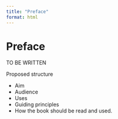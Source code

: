 ```yaml
---
title: "Preface"
format: html
---
```


# Preface {.unnumbered}

TO BE WRITTEN

Proposed structure

-   Aim\
-   Audience\
-   Uses\
-   Guiding principles\
-   How the book should be read and used.\

<!-- Proposed guiding principles for the book: -->

<!-- -   Audience / end users: academic and policy makers -->

<!-- -   Individual chapters: technical + application / implications -->

<!-- For now, drop any relevant references below: -->

<!-- -   [@patino2013a] -->

<!-- -   [Remote sensing tutorials](Remote%20Sensing%20Tutorials) -->
